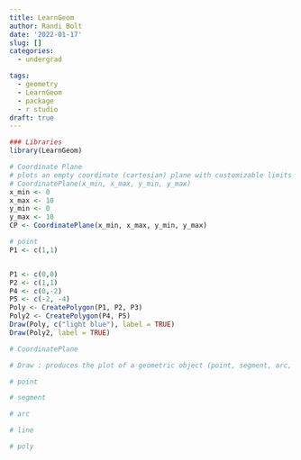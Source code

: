 ```yaml
---
title: LearnGeom
author: Randi Bolt
date: '2022-01-17'
slug: []
categories:
  - undergrad

tags:
  - geometry
  - LearnGeom
  - package
  - r studio
draft: true
---
```


```r
### Libraries  
library(LearnGeom)
```

```r
# Coordinate Plane 
# plots an empty coordinate (cartesian) plane with customizable limits for the X and Y axis.
# CoordinatePlane(x_min, x_max, y_min, y_max)
x_min <- 0
x_max <- 10
y_min <- 0
y_max <- 10
CP <- CoordinatePlane(x_min, x_max, y_min, y_max)
```

```r
# point 
P1 <- c(1,1)

```

```r

```



```r
P1 <- c(0,0)
P2 <- c(1,1)
P4 <- c(0,-2)
P5 <- c(-2, -4)
Poly <- CreatePolygon(P1, P2, P3)
Poly2 <- CreatePolygon(P4, P5)
Draw(Poly, c("light blue"), label = TRUE)
Draw(Poly2, label = TRUE)

# CoordinatePlane

# Draw : produces the plot of a geometric object (point, segment, arc, line or polygon) in the current coordinate plane

# point 

# segment

# arc

# line 

# poly 

```